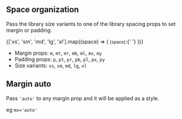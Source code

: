 
<Meta title='Utility Classes/Spacing' />

<DocsTitle title='Spacing' experimental />

## Space organization

Pass the library size variants to one of the library spacing props to set margin or
padding.

<div>
  {['xs', 'sm', 'md', 'lg', 'xl'].map((space) => (
    <Block key={space}>
      <small className='font-family-monospace'>{space}</small>:{' '}
      <Block inline backgroundColor='demo' pr={space} height='8px' />
    </Block>
  ))}
</div>

- Margin props: `m`, `mt`, `mr`, `mb`, `ml`, `mx`, `my`
- Padding props: `p`, `pt`, `pr`, `pb`, `pl`, `px`, `py`
- Size variants: `xs`, `sm`, `md`, `lg`, `xl`

## Margin auto

Pass `'auto'` to any margin prop and it will be applied as a style.

eg `mx='auto'`

<div className='w-100'>
  <Block background='demo' height={16} width={16} mx='auto' />
</div>

